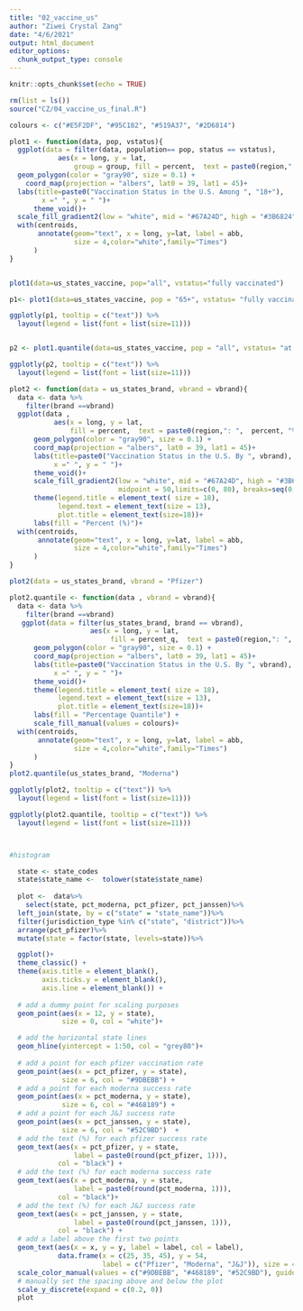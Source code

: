 ```yaml
---
title: "02_vaccine_us"
author: "Ziwei Crystal Zang"
date: "4/6/2021"
output: html_document
editor_options: 
  chunk_output_type: console
---
```


```r
knitr::opts_chunk$set(echo = TRUE)
```

```r
rm(list = ls())
source("CZ/04_vaccine_us_final.R")
```

```r
colours <- c("#E5F2DF", "#95C182", "#519A37", "#2D6814")

plot1 <- function(data, pop, vstatus){
  ggplot(data = filter(data, population== pop, status == vstatus),
            aes(x = long, y = lat,
                group = group, fill = percent,  text = paste0(region,": ",  percent, "% are vaccinated") ))+
  geom_polygon(color = "gray90", size = 0.1) +
    coord_map(projection = "albers", lat0 = 39, lat1 = 45)+
  labs(title=paste0("Vaccination Status in the U.S. Among ", "18+"),
        x =" ", y = " ")+
      theme_void()+
  scale_fill_gradient2(low = "white", mid = "#67A24D", high = "#3B6824", midpoint = 50,limits=c(0, 100), breaks=seq(0,100,by=20))+
  with(centroids, 
       annotate(geom="text", x = long, y=lat, label = abb, 
                size = 4,color="white",family="Times")
      )
}


plot1(data=us_states_vaccine, pop="all", vstatus="fully vaccinated")

p1<- plot1(data=us_states_vaccine, pop = "65+", vstatus= "fully vaccinated")

ggplotly(p1, tooltip = c("text")) %>% 
  layout(legend = list(font = list(size=11)))


p2 <- plot1.quantile(data=us_states_vaccine, pop = "all", vstatus= "at least one dose")

ggplotly(p2, tooltip = c("text")) %>% 
  layout(legend = list(font = list(size=11)))

```

```r
plot2 <- function(data = us_states_brand, vbrand = vbrand){
  data <- data %>%
    filter(brand ==vbrand)
  ggplot(data ,
           aes(x = long, y = lat,
               fill = percent,  text = paste0(region,": ",  percent, "% are vaccinated with ", vbrand)))+
      geom_polygon(color = "gray90", size = 0.1) +
      coord_map(projection = "albers", lat0 = 39, lat1 = 45)+
      labs(title=paste0("Vaccination Status in the U.S. By ", vbrand),
           x =" ", y = " ")+
      theme_void()+
      scale_fill_gradient2(low = "white", mid = "#67A24D", high = "#3B6824",
                           midpoint = 50,limits=c(0, 80), breaks=seq(0,80,by=20))+
      theme(legend.title = element_text( size = 18),
            legend.text = element_text(size = 13),
            plot.title = element_text(size=18))+
      labs(fill = "Percent (%)")+
  with(centroids, 
       annotate(geom="text", x = long, y=lat, label = abb, 
                size = 4,color="white",family="Times")
      )
}

plot2(data = us_states_brand, vbrand = "Pfizer")

plot2.quantile <- function(data , vbrand = vbrand){
  data <- data %>%
    filter(brand ==vbrand)
   ggplot(data = filter(us_states_brand, brand == vbrand),
                    aes(x = long, y = lat,
                         fill = percent_q,  text = paste0(region,": ",  percent, "% are vaccinated with ", vbrand)))+
      geom_polygon(color = "gray90", size = 0.1) +
      coord_map(projection = "albers", lat0 = 39, lat1 = 45)+
      labs(title=paste0("Vaccination Status in the U.S. By ", vbrand),
           x =" ", y = " ")+
      theme_void()+
      theme(legend.title = element_text( size = 18),
            legend.text = element_text(size = 13),
            plot.title = element_text(size=18))+
      labs(fill = "Percentage Quantile") +
      scale_fill_manual(values = colours)+
  with(centroids, 
       annotate(geom="text", x = long, y=lat, label = abb, 
                size = 4,color="white",family="Times")
      )
}
plot2.quantile(us_states_brand, "Moderna")

ggplotly(plot2, tooltip = c("text")) %>% 
  layout(legend = list(font = list(size=11)))

ggplotly(plot2.quantile, tooltip = c("text")) %>% 
  layout(legend = list(font = list(size=11)))



#histogram

  state <- state_codes
  state$state_name <-  tolower(state$state_name)
  
  plot <-  data%>%
    select(state, pct_moderna, pct_pfizer, pct_janssen)%>%
  left_join(state, by = c("state" = "state_name"))%>%
  filter(jurisdiction_type %in% c("state", "district"))%>%
  arrange(pct_pfizer)%>%
  mutate(state = factor(state, levels=state))%>%

  ggplot()+
  theme_classic() +
  theme(axis.title = element_blank(),
        axis.ticks.y = element_blank(),
        axis.line = element_blank()) +
          
  # add a dummy point for scaling purposes
  geom_point(aes(x = 12, y = state), 
             size = 0, col = "white")+

  # add the horizontal state lines
  geom_hline(yintercept = 1:50, col = "grey80")+ 
  
  # add a point for each pfizer vaccination rate
  geom_point(aes(x = pct_pfizer, y = state), 
             size = 6, col = "#9DBEBB") +
  # add a point for each moderna success rate
  geom_point(aes(x = pct_moderna, y = state),
             size = 6, col = "#468189") +
  # add a point for each J&J success rate
  geom_point(aes(x = pct_janssen, y = state),
             size = 6, col = "#52C9BD")  + 
  # add the text (%) for each pfizer success rate
  geom_text(aes(x = pct_pfizer, y = state, 
                label = paste0(round(pct_pfizer, 1))),
            col = "black") +
  # add the text (%) for each moderna success rate
  geom_text(aes(x = pct_moderna, y = state, 
                label = paste0(round(pct_moderna, 1))),
            col = "black")+
  # add the text (%) for each J&J success rate
  geom_text(aes(x = pct_janssen, y = state, 
                label = paste0(round(pct_janssen, 1))),
            col = "black") +
  # add a label above the first two points
  geom_text(aes(x = x, y = y, label = label, col = label),
            data.frame(x = c(25, 35, 45), y = 54, 
                       label = c("Pfizer", "Moderna", "J&J")), size = 4) +
  scale_color_manual(values = c("#9DBEBB", "#468189", "#52C9BD"), guide = "none")  +
  # manually set the spacing above and below the plot
  scale_y_discrete(expand = c(0.2, 0)) 
  plot

```



